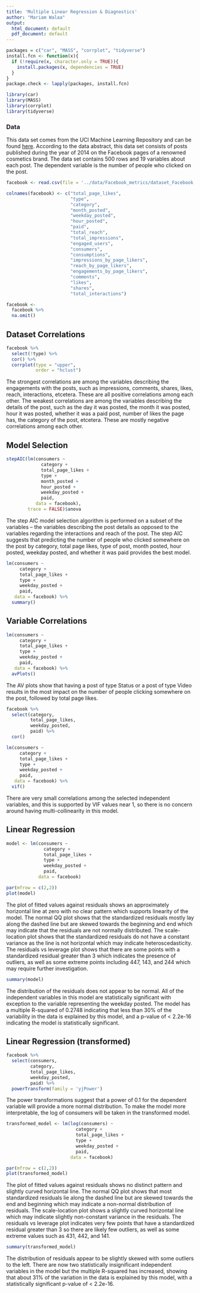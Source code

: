```yaml
---
title: 'Multiple Linear Regression & Diagnostics'
author: "Mariam Walaa"
output:
  html_document: default
  pdf_document: default
---
```


```r
packages = c("car", "MASS", "corrplot", "tidyverse")
install.fcn <- function(x){
  if (!require(x, character.only = TRUE)){
    install.packages(x, dependencies = TRUE)
  }
}
package.check <- lapply(packages, install.fcn)
```

```r
library(car)
library(MASS)
library(corrplot)
library(tidyverse)
```

### Data

This data set comes from the UCI Machine Learning Repository and can be found
[here](https://archive.ics.uci.edu/ml/datasets/Facebook+metrics). According to the data
abstract, this data set consists of posts published during the year of 2014 on the
Facebook pages of a renowned cosmetics brand. The data set contains 500 rows and 19
variables about each post. The dependent variable is the number of people who clicked on
the post.

```r
facebook <- read.csv(file = '../data/Facebook_metrics/dataset_Facebook.csv', sep = ';')
```

```r
colnames(facebook) <- c("total_page_likes",
                        "type",
                        "category", 
                        "month_posted", 
                        "weekday_posted",
                        "hour_posted",
                        "paid", 
                        "total_reach",
                        "total_impressions",
                        "engaged_users",
                        "consumers",
                        "consumptions",
                        "impressions_by_page_likers",
                        "reach_by_page_likers",
                        "engagements_by_page_likers", 
                        "comments",
                        "likes",
                        "shares",
                        "total_interactions")
```

```r
facebook <-
  facebook %>%
  na.omit()
```

## Dataset Correlations

```r
facebook %>% 
  select(!type) %>%
  cor() %>%
  corrplot(type = "upper",
           order = "hclust")
```

The strongest correlations are among the variables describing the engagements with the
posts, such as impressions, comments, shares, likes, reach, interactions, etcetera. These
are all positive correlations among each other. The weakest correlations are among the
variables describing the details of the post, such as the day it was posted, the month it
was posted, hour it was posted, whether it was a paid post, number of likes the page has,
the category of the post, etcetera. These are mostly negative correlations among each
other.

## Model Selection

```r
stepAIC(lm(consumers ~ 
             category +
             total_page_likes +
             type +
             month_posted +
             hour_posted +
             weekday_posted +
             paid,
           data = facebook),
        trace = FALSE)$anova
```

The step AIC model selection algorithm is performed on a subset of the variables -- the
variables describing the post details as opposed to the variables regarding the
interactions and reach of the post. The step AIC suggests that predicting the number of
people who clicked somewhere on the post by category, total page likes, type of post,
month posted, hour posted, weekday posted, and whether it was paid provides the best
model.

```r
lm(consumers ~
     category +
     total_page_likes +
     type +
     weekday_posted +
     paid,
   data = facebook) %>%
  summary()
```

## Variable Correlations

```r
lm(consumers ~ 
     category +
     total_page_likes +
     type +
     weekday_posted +
     paid,
   data = facebook) %>%
  avPlots()
```

The AV plots show that having a post of type Status or a post of type Video results in the
most impact on the number of people clicking somewhere on the post, followed by total page
likes.

```r
facebook %>% 
  select(category,
         total_page_likes,
         weekday_posted,
         paid) %>%
  cor()
```

```r
lm(consumers ~ 
     category +
     total_page_likes + 
     type +
     weekday_posted +
     paid,
   data = facebook) %>%
  vif()
```

There are very small correlations among the selected independent variables, and this is
supported by VIF values near 1, so there is no concern around having multi-collinearity in
this model.

## Linear Regression

```r
model <- lm(consumers ~
              category +
              total_page_likes + 
              type +
              weekday_posted +
              paid,
            data = facebook)
```

```r
par(mfrow = c(2,2))
plot(model)
```

The plot of fitted values against residuals shows an approximately horizontal line at zero
with no clear pattern which supports linearity of the model. The normal QQ plot shows that
the standardized residuals mostly lay along the dashed line but are skewed towards the
beginning and end which may indicate that the residuals are not normally distributed. The
scale-location plot shows that the standardized residuals do not have a constant variance
as the line is not horizontal which may indicate heteroscedasticity. The residuals vs
leverage plot shows that there are some points with a standardized residual greater than 3
which indicates the presence of outliers, as well as some extreme points including 447,
143, and 244 which may require further investigation.

```r
summary(model)
```

The distribution of the residuals does not appear to be normal. All of the independent
variables in this model are statistically significant with exception to the variable
representing the weekday posted. The model has a multiple R-squared of 0.2748 indicating
that less than 30% of the variability in the data is explained by this model, and a
p-value of < 2.2e-16 indicating the model is statistically significant.

## Linear Regression (transformed)

```r
facebook %>% 
  select(consumers,
         category,
         total_page_likes,
         weekday_posted,
         paid) %>%
  powerTransform(family = 'yjPower')
```

The power transformations suggest that a power of 0.1 for the dependent variable will
provide a more normal distribution. To make the model more interpretable, the log of
consumers will be taken in the transformed model.

```r
transformed_model <- lm(log(consumers) ~
                          category +
                          total_page_likes +
                          type +
                          weekday_posted +
                          paid,
                        data = facebook)
```

```r
par(mfrow = c(2,2))
plot(transformed_model)
```

The plot of fitted values against residuals shows no distinct pattern and slightly curved
horizontal line. The normal QQ plot shows that most standardized residuals lie along the
dashed line but are skewed towards the end and beginning which may indicate a non-normal
distribution of residuals. The scale-location plot shows a slightly curved horizontal line
which may indicate slightly non-constant variance in the residuals. The residuals vs
leverage plot indicates very few points that have a standardized residual greater than 3
so there are likely few outliers, as well as some extreme values such as 431, 442, and
141.

```r
summary(transformed_model)
```

The distribution of residuals appear to be slightly skewed with some outliers to the left.
There are now two statistically insignificant independent variables in the model but the
multiple R-squared has increased, showing that about 31% of the variation in the data is
explained by this model, with a statistically significant p-value of < 2.2e-16.
